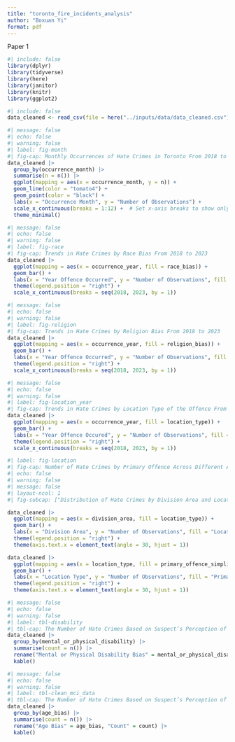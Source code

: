 ```yaml
---
title: "toronto_fire_incidents_analysis"
author: "Boxuan Yi"
format: pdf
---
```

Paper 1
```r
#| include: false
library(dplyr)
library(tidyverse)
library(here)
library(janitor)
library(knitr)
library(ggplot2)
```

```r
#| include: false
data_cleaned <- read_csv(file = here("../inputs/data/data_cleaned.csv"))
```

```r
#| message: false
#| echo: false
#| warning: false
#| label: fig-month
#| fig-cap: Monthly Occurrences of Hate Crimes in Toronto From 2018 to 2023
data_cleaned |>
  group_by(occurrence_month) |>
  summarise(n = n()) |>
  ggplot(mapping = aes(x = occurrence_month, y = n)) +
  geom_line(color = "tomato4") +
  geom_point(color = "black") +
  labs(x = "Occurrence Month", y = "Number of Observations") +
  scale_x_continuous(breaks = 1:12) +  # Set x-axis breaks to show only 1 to 12
  theme_minimal()

```


```r
#| message: false
#| echo: false
#| warning: false
#| label: fig-race
#| fig-cap: Trends in Hate Crimes by Race Bias From 2018 to 2023
data_cleaned |>
  ggplot(mapping = aes(x = occurrence_year, fill = race_bias)) +
  geom_bar() +
  labs(x = "Year Offence Occurred", y = "Number of Observations", fill = "Race Bias") +
  theme(legend.position = "right") +
  scale_x_continuous(breaks = seq(2018, 2023, by = 1))
```


```r
#| message: false
#| echo: false
#| warning: false
#| label: fig-religion
#| fig-cap: Trends in Hate Crimes by Religion Bias From 2018 to 2023
data_cleaned |>
  ggplot(mapping = aes(x = occurrence_year, fill = religion_bias)) +
  geom_bar() +
  labs(x = "Year Offence Occurred", y = "Number of Observations", fill = "Religion Bias") +
  theme(legend.position = "right") +
  scale_x_continuous(breaks = seq(2018, 2023, by = 1))
```

```r
#| message: false
#| echo: false
#| warning: false
#| label: fig-location_year
#| fig-cap: Trends in Hate Crimes by Location Type of the Offence From 2018 to 2023
data_cleaned |>
  ggplot(mapping = aes(x = occurrence_year, fill = location_type)) +
  geom_bar() +
  labs(x = "Year Offence Occured", y = "Number of Observations", fill = "Location Type of the Offence") +
  theme(legend.position = "right") +
  scale_x_continuous(breaks = seq(2018, 2023, by = 1))
```

```r
#| label: fig-location
#| fig-cap: Number of Hate Crimes by Primary Offence Across Different Areas
#| echo: false
#| warning: false
#| message: false
#| layout-ncol: 1
#| fig-subcap: ["Distribution of Hate Crimes by Division Area and Location Type", "Distribution of Primary Offence by Location Type"]

data_cleaned |>
  ggplot(mapping = aes(x = division_area, fill = location_type)) +
  geom_bar() +
  labs(x = "Division Area", y = "Number of Observations", fill = "Location Type of the Offence") +
  theme(legend.position = "right") +
  theme(axis.text.x = element_text(angle = 30, hjust = 1))

data_cleaned |>
  ggplot(mapping = aes(x = location_type, fill = primary_offence_simplified)) +
  geom_bar() +
  labs(x = "Location Type", y = "Number of Observations", fill = "Primary Offence") +
  theme(legend.position = "right") +
  theme(axis.text.x = element_text(angle = 30, hjust = 1))
```



```r
#| message: false
#| echo: false
#| warning: false
#| label: tbl-disability
#| tbl-cap: The Number of Hate Crimes Based on Suspect’s Perception of Victim’s Mental or Physical Disability
data_cleaned |>
  group_by(mental_or_physical_disability) |>
  summarise(count = n()) |>
  rename("Mental or Physical Disability Bias" = mental_or_physical_disability, "Count" = count) |>
  kable()
```

```r
#| message: false
#| echo: false
#| warning: false
#| label: tbl-clean_mci_data
#| tbl-cap: The Number of Hate Crimes Based on Suspect’s Perception of Victim’s Age
data_cleaned |>
  group_by(age_bias) |>
  summarise(count = n()) |>
  rename("Age Bias" = age_bias, "Count" = count) |>
  kable()
```